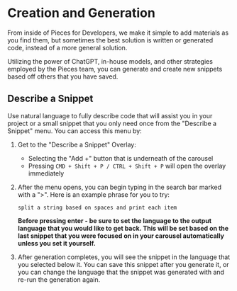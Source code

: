 # Creation and Generation
From inside of Pieces for Developers, we make it simple to add materials as you find them, but sometimes the best solution is written or generated code, instead of a more general solution.

Utilizing the power of ChatGPT, in-house models, and other strategies employed by the Pieces team, you can generate and create new snippets based off others that you have saved.

## Describe a Snippet
Use natural language to fully describe code that will assist you in your project or a small snippet that you only need once from the "Describe a Snippet" menu. You can access this menu by:
1. Get to the "Describe a Snippet" Overlay:
    - Selecting the "Add +" button that is underneath of the carousel
    - Pressing ```CMD + Shift + P / CTRL + Shift + P``` will open the overlay immediately

2. After the menu opens, you can begin typing in the search bar marked with a ">". Here is an example phrase for you to try:
    ```
    split a string based on spaces and print each item
    ```
    **Before pressing enter - be sure to set the language to the output language that you would like to get back. This will be set based on the last snippet that you were focused on in your carousel automatically unless you set it yourself.**

3. After generation completes, you will see the snippet in the language that you selected below it. You can save this snippet after you generate it, or you can change the language that the snippet was generated with and re-run the generation again.